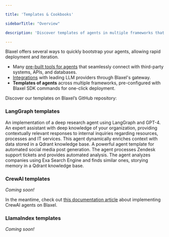 ```yaml
---

title: 'Templates & Cookbooks'

sidebarTitle: "Overview"

description: 'Discover templates of agents in multiple frameworks that you can deploy on Blaxel in one click.'

---
```


Blaxel offers several ways to quickly bootstrap your agents, allowing rapid deployment and iteration.

- Many [pre-built tools for agents](../Integrations) that seamlessly connect with third-party systems, APIs, and databases.
- [Integrations](../Integrations) with leading LLM providers through Blaxel's gateway.
- **Templates of agents** across multiple frameworks, pre-configured with Blaxel SDK commands for one-click deployment.

Discover our templates on Blaxel’s GitHub repository:

### **LangGraph templates**

<Card title="Deep Research" icon="atom" href="https://github.com/beamlit/template-deepresearch">
An implementation of a deep research agent using LangGraph and GPT-4.
</Card>

<Card title="Corporate Cortex" icon="building" href="https://github.com/beamlit/template-corporate-cortex">
An expert assistant with deep knowledge of your organization, providing contextually relevant responses to internal inquiries regarding resources, processes and IT services.
</Card>

<Card title="Sales KPI Reporter" icon="chart-line" href="https://github.com/beamlit/template-sales-kpi-reporter/tree/main">
This agent dynamically enriches context with data stored in a Qdrant knowledge base.
</Card>

<Card title="Social Post Generator" icon="thumbs-up" href="https://github.com/beamlit/template-social-post-generator">
A powerful agent template for automated social media post generation.
</Card>

<Card title="Zendesk Ticket Analyzer" icon="headset" href="https://github.com/beamlit/template-zendesk-ticket-analyzer">
The agent processes Zendesk support tickets and provides automated analysis.
</Card>

<Card title="Similar Company Finder" icon="magnifying-glass" href="https://github.com/beamlit/template-similar-company-finder">
The agent analyzes companies using Exa Search Engine and finds similar ones, storying memory in a Qdrant knowledge base.
</Card>

### **CrewAI templates**

*Coming soon!* 

In the meantime, check out [this documentation article](../Frameworks/CrewAI) about implementing CrewAI agents on Blaxel.

### **LlamaIndex templates**

*Coming soon!*